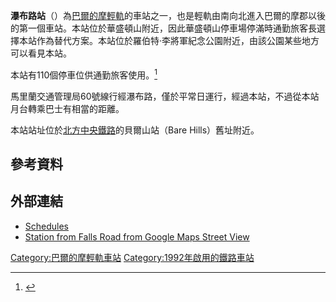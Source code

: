 {{Infobox station
| style=MTA Maryland Light Rail
| name = 瀑布路<br />{{lang|en|Falls Road}}
| type=[[巴爾的摩輕軌|巴爾的摩輕軌]]車站 
| image = Baltimore Light Rail Near Robert E. Lee Memorial Park.jpg
| image_caption = 一列輕軌列車接近瀑布路
| address = {{link-en|馬里蘭州國道25號|Maryland Route 25|瀑布路}}6101A號
| borough = [[馬里蘭州|馬里蘭州]][[巴爾的摩|巴爾的摩]]
| country = [[美國|美國]]
| coordinates={{coord|39.3759|-76.6540|type:railwaystation_region:US-MD|display=inline,title}}
| line =[[巴爾的摩輕軌|巴爾的摩輕軌]]
| other = {{bus icon}} {{link-en|MTA馬里蘭LocalLink34號線|Route 34 (MTA Maryland LocalLink)|60}}
| platform = 2個[[側式月台|側式月台]]
| tracks = 2條
| parking =110個免費停車位 
| bicycle = 
| passengers = 
| pass_year = 
| pass_percent = 
| opened = 1992年4月2日（有限度服務）<br />5月17日（全面服務）
| rebuilt = 
| ADA = 是
| code = 
| owned = {{link-en|馬里蘭交通管理局|Maryland Transit Administration}}
| zone = 
| services = 
{{s-rail|title=巴爾的摩輕軌}}
{{S-inop|[[華盛頓山站|華盛頓山站]]}}
{{s-line|巴爾的摩華盛頓國際機場線||#00B8E6}}
{{S-inop|[[路什維爾站|路什維爾站]]}}
{{new system|}}
{{S-inop|[[華盛頓山站|華盛頓山站]]}}
{{s-line|格蘭伯尼線||#FFFF00}}
{{S-inop|[[路什維爾站|路什維爾站]]}}
}}
'''瀑布路站'''（{{lang-en|Falls Road station}}）為[[巴爾的摩輕軌|巴爾的摩輕軌]]的車站之一，也是輕軌由南向北進入巴爾的摩郡以後的第一個車站。本站位於華盛頓山附近，因此華盛頓山停車場停滿時通勤旅客長選擇本站作為替代方案。本站位於羅伯特‧李將軍紀念公園附近，由該公園某些地方可以看見本站。

本站有110個停車位供通勤旅客使用。<ref>{{cite web|url=http://www.mtamaryland.com/services/lightrail/parking/ |title=Station list |deadurl=yes |archiveurl=https://web.archive.org/web/20080613204704/http://www.mtamaryland.com/services/lightrail/parking/ |archivedate=2008-06-13 }}</ref>

馬里蘭交通管理局60號線行經瀑布路，僅於平常日運行，經過本站，不過從本站月台轉乘巴士有相當的距離。

本站站址位於[[北方中央鐵路|北方中央鐵路]]的貝爾山站（Bare Hills）舊址附近。

==參考資料==
{{reflist}}

==外部連結==
*[https://web.archive.org/web/20080702112220/http://mtamaryland.com/services/lightrail/schedule/ Schedules]
*[http://maps.google.com/maps?hl=en&ie=UTF8&ll=39.37586,-76.650914&spn=0.00413,0.013701&z=17&layer=c&cbll=39.375932,-76.65093&panoid=acftdZ3Ac31fAriEIz3AFA&cbp=12,52.79,,0,4.93 Station from Falls Road from Google Maps Street View]

{{巴爾的摩輕軌}}
[[Category:巴爾的摩輕軌車站|Category:巴爾的摩輕軌車站]]
[[Category:1992年啟用的鐵路車站|Category:1992年啟用的鐵路車站]]